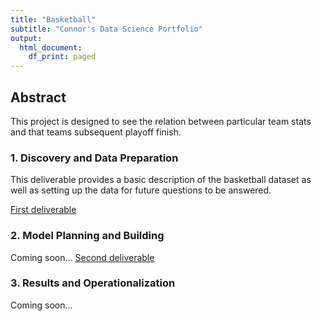 ```yaml
---
title: "Basketball" 
subtitle: "Connor's Data Science Portfolio"
output:
  html_document:
    df_print: paged
---
```


## Abstract

This project is designed to see the relation between particular team stats and that teams subsequent playoff finish.

### 1. Discovery and Data Preparation

This deliverable provides a basic description of the basketball dataset as well as setting up the data for future questions to be answered.

[First deliverable](deliverable1.html)

### 2. Model Planning and Building

Coming soon...
[Second deliverable](deliverable2.html)

### 3. Results and Operationalization

Coming soon...

